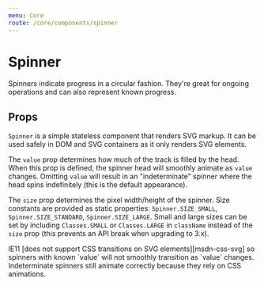 ```yaml
---
menu: Core
route: /core/components/spinner
---
```



# Spinner

Spinners indicate progress in a circular fashion. They're great for ongoing
operations and can also represent known progress.

<SpinnerExample />

## Props

`Spinner` is a simple stateless component that renders SVG markup. It can be
used safely in DOM and SVG containers as it only renders SVG elements.

The `value` prop determines how much of the track is filled by the head. When
this prop is defined, the spinner head will smoothly animate as `value`
changes. Omitting `value` will result in an "indeterminate" spinner where the
head spins indefinitely (this is the default appearance).

The `size` prop determines the pixel width/height of the spinner. Size constants
are provided as static properties: `Spinner.SIZE_SMALL`,
`Spinner.SIZE_STANDARD`, `Spinner.SIZE_LARGE`. Small and large sizes can be set
by including `Classes.SMALL` or `Classes.LARGE` in `className` instead of the
`size` prop (this prevents an API break when upgrading to 3.x).

<Callout intent="warning" title="IE11 compatibility note">
    IE11 [does not support CSS transitions on SVG elements][msdn-css-svg] so spinners with known
    `value` will not smoothly transition as `value` changes. Indeterminate spinners still animate
    correctly because they rely on CSS animations.
</Callout>

[msdn-css-svg]: https://developer.microsoft.com/en-us/microsoft-edge/platform/status/csstransitionsforsvgelements/?q=svg

<Interface name="ISpinnerProps" />
